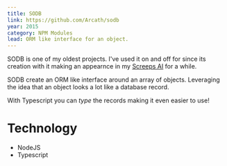 ```yaml
---
title: SODB
link: https://github.com/Arcath/sodb
year: 2015
category: NPM Modules
lead: ORM like interface for an object.
---
```

SODB is one of my oldest projects. I've used it on and off for since its creation with it making an appearnce in my [Screeps AI](/2017/06/screeps-part-12-start-again) for a while.

SODB create an ORM like interface around an array of objects. Leveraging the idea that an object looks a lot like a database record.

With Typescript you can _type_ the records making it even easier to use!

# Technology

 - NodeJS
 - Typescript
